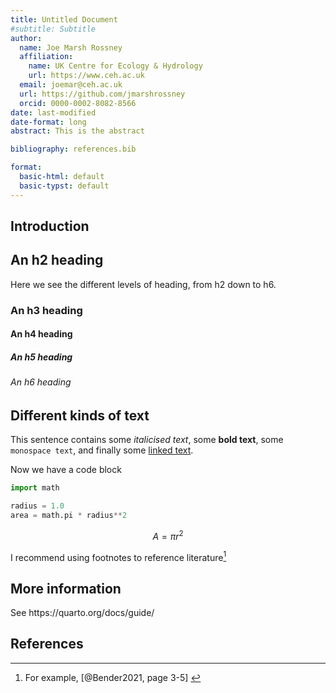 ```yaml
---
title: Untitled Document
#subtitle: Subtitle
author:
  name: Joe Marsh Rossney
  affiliation:
    name: UK Centre for Ecology & Hydrology
    url: https://www.ceh.ac.uk
  email: joemar@ceh.ac.uk
  url: https://github.com/jmarshrossney
  orcid: 0000-0002-8082-8566
date: last-modified
date-format: long
abstract: This is the abstract

bibliography: references.bib

format:
  basic-html: default
  basic-typst: default
---
```


## Introduction


## An h2 heading

Here we see the different levels of heading, from h2 down to h6.

### An h3 heading

#### An h4 heading

##### An h5 heading

###### An h6 heading


## Different kinds of text

This sentence contains some _italicised text_, some **bold text**, some `monospace text`, and finally some [linked text](https://github.com/ukceh-rse/quarto-templates).

Now we have a code block

```python
import math

radius = 1.0
area = math.pi * radius**2
```

$$
A = \pi r^2
$$

I recommend using footnotes to reference literature^[For example, [@Bender2021, page 3-5] ]


## More information

See https://quarto.org/docs/guide/


<!-- Delete this slide if you have no references -->
## References {.scrollable}
